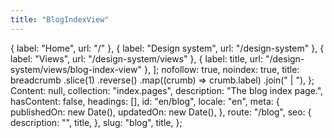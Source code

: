 ```yaml
---
title: "BlogIndexView"
---
```


  { label: "Home", url: "/" },
  { label: "Design system", url: "/design-system" },
  { label: "Views", url: "/design-system/views" },
  { label: title, url: "/design-system/views/blog-index-view" },
];
  nofollow: true,
  noindex: true,
  title: breadcrumb
    .slice(1)
    .reverse()
    .map((crumb) => crumb.label)
    .join(" | "),
};
  Content: null,
  collection: "index.pages",
  description: "The blog index page.",
  hasContent: false,
  headings: [],
  id: "en/blog",
  locale: "en",
  meta: {
    publishedOn: new Date(),
    updatedOn: new Date(),
  },
  route: "/blog",
  seo: {
    description: "",
    title,
  },
  slug: "blog",
  title,
};

<BlogIndexView breadcrumb={breadcrumb} entry={fakePage} seo={seo} />
